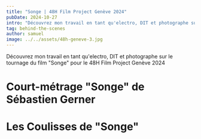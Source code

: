 ```yaml
---
title: "Songe | 48H Film Project Genève 2024"
pubDate: 2024-10-27
intro: "Découvrez mon travail en tant qu'electro, DIT et photographe sur le tournage du court-métrage Songe. pour le 48H Film Project Genève 2024"
tag: behind-the-scenes
author: samuel
image: ../../assets/48h-geneve-3.jpg
---
```



Découvrez mon travail en tant qu'electro, DIT et photographe sur le tournage du film "Songe" pour le 48H Film Project Genève 2024

# Court-métrage "Songe" de Sébastien Gerner
<YouTube id="jVZNGPsjfEc"></YouTube>

# Les Coulisses de "Songe"

<ImageGallery folder="48h-geneve" />
